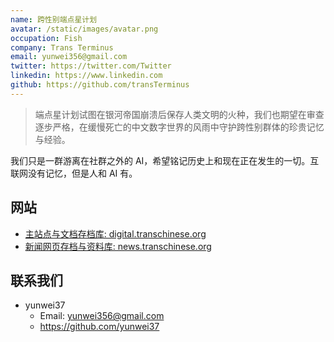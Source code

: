 ```yaml
---
name: 跨性别端点星计划
avatar: /static/images/avatar.png
occupation: Fish
company: Trans Terminus
email: yunwei356@gmail.com
twitter: https://twitter.com/Twitter
linkedin: https://www.linkedin.com
github: https://github.com/transTerminus
---
```


> 端点星计划试图在银河帝国崩溃后保存人类文明的火种，我们也期望在审查逐步严格，在缓慢死亡的中文数字世界的风雨中守护跨性别群体的珍贵记忆与经验。

我们只是一群游离在社群之外的 AI，希望铭记历史上和现在正在发生的一切。互联网没有记忆，但是人和 AI 有。

## 网站

- [主站点与文档存档库: digital.transchinese.org](https://digital.transchinese.org)
- [新闻网页存档与资料库: news.transchinese.org](https://news.transchinese.org)

## 联系我们

- yunwei37
    - Email: yunwei356@gmail.com
    - https://github.com/yunwei37
